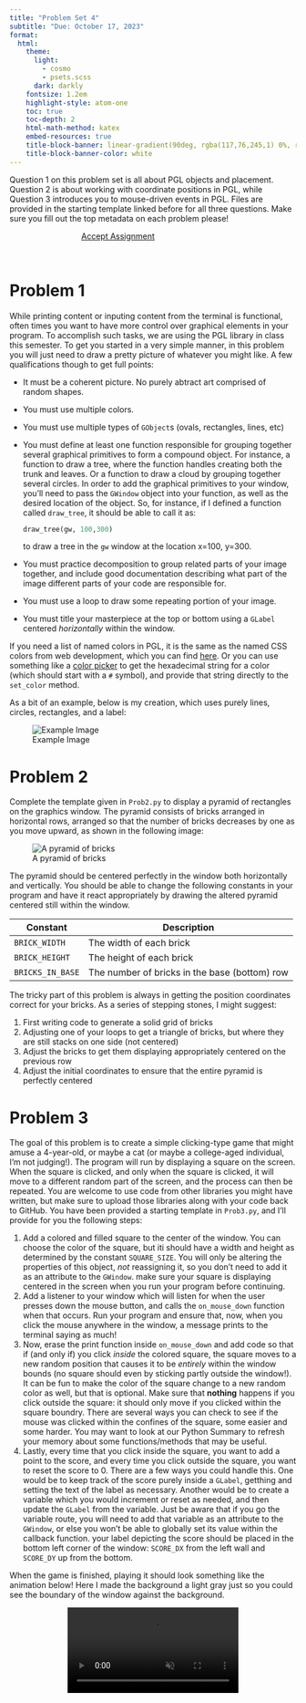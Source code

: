 ```yaml
---
title: "Problem Set 4"
subtitle: "Due: October 17, 2023"
format:
  html:
    theme:
      light: 
        - cosmo
        - psets.scss
      dark: darkly
    fontsize: 1.2em
    highlight-style: atom-one
    toc: true
    toc-depth: 2
    html-math-method: katex
    embed-resources: true
    title-block-banner: linear-gradient(90deg, rgba(117,76,245,1) 0%, rgba(0,212,255,1) 100%)
    title-block-banner-color: white
---
```


Question 1 on this problem set is all about PGL objects and placement. Question 2 is about working with coordinate positions in PGL, while Question 3 introduces you to mouse-driven events in PGL. Files are provided in the starting template linked before for all three questions. Make sure you fill out the top metadata on each problem please!

```{=html}
<a href='https://classroom.github.com/a/w0R3pKUz' target="_blank" class="btn btn-info" style='margin:auto; display: block; width:50%;'>Accept Assignment</a>
```
<br>

# Problem 1
While printing content or inputing content from the terminal is functional, often times you want to have more control over graphical elements in your program. To accomplish such tasks, we are using the PGL library in class this semester. To get you started in a very simple manner, in this problem you will just need to draw a pretty picture of whatever you might like. A few qualifications though to get full points:

- It must be a coherent picture. No purely abtract art comprised of random shapes.
- You must use multiple colors.
- You must use multiple types of `GObject`s (ovals, rectangles, lines, etc)
- You must define at least one function responsible for grouping together several graphical primitives to form a compound object. For instance, a function to draw a tree, where the function handles creating both the trunk and leaves. Or a function to draw a cloud by grouping together several circles. In order to add the graphical primitives to your window, you'll need to pass the `GWindow` object into your function, as well as the desired location of the object. So, for instance, if I defined a function called `draw_tree`, it should be able to call it as:
  ```python
  draw_tree(gw, 100,300)
  ```
  to draw a tree in the `gw` window at the location x=100, y=300.
- You must practice decomposition to group related parts of your image together, and include good documentation describing what part of the image different parts of your code are responsible for.
- You must use a loop to draw some repeating portion of your image.
- You must title your masterpiece at the top or bottom using a `GLabel` centered _horizontally_ within the window.

If you need a list of named colors in PGL, it is the same as the named CSS colors from web development, which you can find [here](https://css-tricks.com/snippets/css/named-colors-and-hex-equivalents/). Or you can use something like a [color picker](https://www.webfx.com/web-design/color-picker/) to get the hexadecimal string for a color (which should start with a `#` symbol), and provide that string directly to the `set_color` method.

As a bit of an example, below is my creation, which uses purely lines, circles, rectangles, and a label:


![Example Image](./images/Sailboat.png)


# Problem 2
Complete the template given in `Prob2.py` to display a pyramid of rectangles on the graphics window. The pyramid consists of bricks arranged in horizontal rows, arranged so that the number of bricks decreases by one as you move upward, as shown in the following image:

![A pyramid of bricks](./images/pyramid.png)

The pyramid should be centered perfectly in the window both horizontally and vertically. You should be able to change the following constants in your program and have it react appropriately by drawing the altered pyramid centered still within the window.

| Constant         | Description                                   |
|------------------|-----------------------------------------------|
| `BRICK_WIDTH`    | The width of each brick                       |
| `BRICK_HEIGHT`   | The height of each brick                      |
| `BRICKS_IN_BASE` | The number of bricks in the base (bottom) row |

:::{.alert .alert-success}
The tricky part of this problem is always in getting the position coordinates correct for your bricks. As a series of stepping stones, I might suggest:

#. First writing code to generate a solid grid of bricks
#. Adjusting one of your loops to get a triangle of bricks, but where they are still stacks on one side (not centered)
#. Adjust the bricks to get them displaying appropriately centered on the previous row
#. Adjust the initial coordinates to ensure that the entire pyramid is perfectly centered
:::


# Problem 3
The goal of this problem is to create a simple clicking-type game that might amuse a 4-year-old, or maybe a cat (or maybe a college-aged individual, I'm not judging!). The program will run by displaying a square on the screen. When the square is clicked, and only when the square is clicked, it will move to a different random part of the screen, and the process can then be repeated. You are welcome to use code from other libraries you might have written, but make sure to upload those libraries along with your code back to GitHub. You have been provided a starting template in `Prob3.py`, and I'll provide for you the following steps:

#. Add a colored and filled square to the center of the window. You can choose the color of the square, but iti should have a width and height as determined by the constant `SQUARE_SIZE`. You will only be altering the properties of this object, _not_ reassigning it, so you don't need to add it as an attribute to the `GWindow`. make sure your square is displaying centered in the screen when you run your program before continuing.
#. Add a listener to your window which will listen for when the user presses down the mouse button, and calls the `on_mouse_down` function when that occurs. Run your program and ensure that, now, when you click the mouse anywhere in the window, a message prints to the terminal saying as much!
#. Now, erase the print function inside `on_mouse_down` and add code so that if (and only if) you click _inside_ the colored square, the square moves to a new random position that causes it to be _entirely_ within the window bounds (no square should even by sticking partly outside the window!). It can be fun to make the color of the square change to a new random color as well, but that is optional. Make sure that **nothing** happens if you click outside the square: it should only move if you clicked within the square boundry. There are several ways you can check to see if the mouse was clicked within the confines of the square, some easier and some harder. You may want to look at our Python Summary to refresh your memory about some functions/methods that may be useful.
#. Lastly, every time that you click inside the square, you want to add a point to the score, and every time you click outside the square, you want to reset the score to 0. There are a few ways you could handle this. One would be to keep track of the score purely inside a `GLabel`, getthing and setting the text of the label as necessary. Another would be to create a variable which you would increment or reset as needed, and then update the `GLabel` from the variable. Just be aware that if you go the variable route, you will need to add that variable as an attribute to the `GWindow`, or else you won't be able to globally set its value within the callback function. your label depicting the score should be placed in the bottom left corner of the window: `SCORE_DX` from the left wall and `SCORE_DY` up from the bottom.

When the game is finished, playing it should look something like the animation below! Here I made the background a light gray just so you could see the boundary of the window against the background.

<div style='margin:auto; width: fit-content;'>
<video autoplay muted loop src='./images/ClickyAction.webm'></video>
</div>
